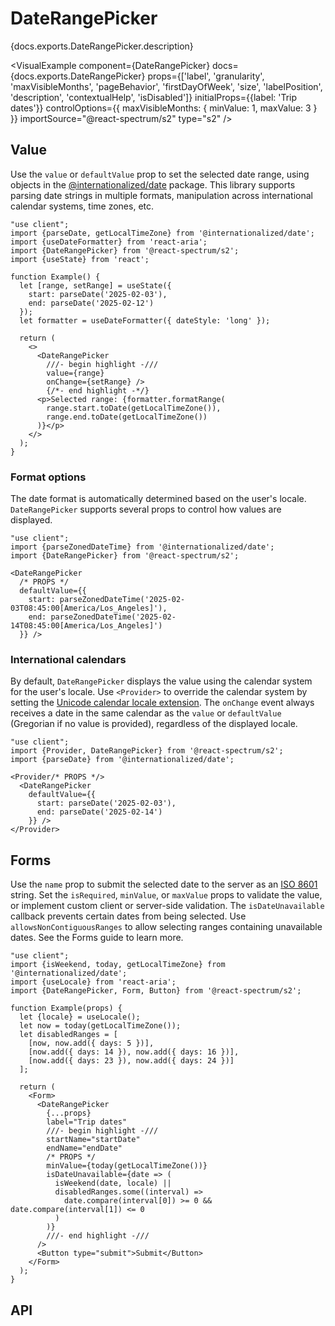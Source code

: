 

# DateRangePicker

<PageDescription>{docs.exports.DateRangePicker.description}</PageDescription>

<VisualExample
  component={DateRangePicker}
  docs={docs.exports.DateRangePicker}
  props={['label', 'granularity', 'maxVisibleMonths', 'pageBehavior', 'firstDayOfWeek', 'size', 'labelPosition', 'description', 'contextualHelp', 'isDisabled']}
  initialProps={{label: 'Trip dates'}}
  controlOptions={{
    maxVisibleMonths: {
      minValue: 1,
      maxValue: 3
    }
  }}
  importSource="@react-spectrum/s2"
  type="s2" />

## Value

Use the `value` or `defaultValue` prop to set the selected date range, using objects in the [@internationalized/date](../internationalized/date/) package. This library supports parsing date strings in multiple formats, manipulation across international calendar systems, time zones, etc.

```tsx render
"use client";
import {parseDate, getLocalTimeZone} from '@internationalized/date';
import {useDateFormatter} from 'react-aria';
import {DateRangePicker} from '@react-spectrum/s2';
import {useState} from 'react';

function Example() {
  let [range, setRange] = useState({
    start: parseDate('2025-02-03'),
    end: parseDate('2025-02-12')
  });
  let formatter = useDateFormatter({ dateStyle: 'long' });
  
  return (
    <>
      <DateRangePicker
        ///- begin highlight -///
        value={range}
        onChange={setRange} />
        {/*- end highlight -*/}
      <p>Selected range: {formatter.formatRange(
        range.start.toDate(getLocalTimeZone()),
        range.end.toDate(getLocalTimeZone())
      )}</p>
    </>
  );
}
```

### Format options

The date format is automatically determined based on the user's locale. `DateRangePicker` supports several props to control how values are displayed.

```tsx render docs={docs.exports.DateRangePicker} links={docs.links} props={['granularity', 'hourCycle', 'hideTimeZone', 'shouldForceLeadingZeros']} initialProps={{label: 'Date'}} type="s2"
"use client";
import {parseZonedDateTime} from '@internationalized/date';
import {DateRangePicker} from '@react-spectrum/s2';

<DateRangePicker
  /* PROPS */
  defaultValue={{
    start: parseZonedDateTime('2025-02-03T08:45:00[America/Los_Angeles]'),
    end: parseZonedDateTime('2025-02-14T08:45:00[America/Los_Angeles]')
  }} />
```

### International calendars

By default, `DateRangePicker` displays the value using the calendar system for the user's locale. Use `<Provider>` to override the calendar system by setting the [Unicode calendar locale extension](https://developer.mozilla.org/en-US/docs/Web/JavaScript/Reference/Global_Objects/Intl/Locale/calendar#adding_a_calendar_in_the_locale_string). The `onChange` event always receives a date in the same calendar as the `value` or `defaultValue` (Gregorian if no value is provided), regardless of the displayed locale.

```tsx render wide docs={docs.exports.Provider} links={docs.links} props={['locale']} initialProps={{locale: 'hi-IN-u-ca-indian'}} type="s2"
"use client";
import {Provider, DateRangePicker} from '@react-spectrum/s2';
import {parseDate} from '@internationalized/date';

<Provider/* PROPS */>
  <DateRangePicker
    defaultValue={{
      start: parseDate('2025-02-03'),
      end: parseDate('2025-02-14')
    }} />
</Provider>
```

## Forms

Use the `name` prop to submit the selected date to the server as an [ISO 8601](https://en.wikipedia.org/wiki/ISO_8601) string. Set the `isRequired`, `minValue`, or `maxValue` props to validate the value, or implement custom client or server-side validation. The `isDateUnavailable` callback prevents certain dates from being selected. Use `allowsNonContiguousRanges` to allow selecting ranges containing unavailable dates. See the Forms guide to learn more.

```tsx render docs={docs.exports.DateRangePicker} links={docs.links} props={['allowsNonContiguousRanges', 'isRequired', 'necessityIndicator']} initialProps={{isRequired: true}} wide type="s2"
"use client";
import {isWeekend, today, getLocalTimeZone} from '@internationalized/date';
import {useLocale} from 'react-aria';
import {DateRangePicker, Form, Button} from '@react-spectrum/s2';

function Example(props) {
  let {locale} = useLocale();
  let now = today(getLocalTimeZone());
  let disabledRanges = [
    [now, now.add({ days: 5 })],
    [now.add({ days: 14 }), now.add({ days: 16 })],
    [now.add({ days: 23 }), now.add({ days: 24 })]
  ];

  return (
    <Form>
      <DateRangePicker
        {...props}
        label="Trip dates"
        ///- begin highlight -///
        startName="startDate"
        endName="endDate"
        /* PROPS */
        minValue={today(getLocalTimeZone())}
        isDateUnavailable={date => (
          isWeekend(date, locale) ||
          disabledRanges.some((interval) =>
            date.compare(interval[0]) >= 0 && date.compare(interval[1]) <= 0
          )
        )}
        ///- end highlight -///
      />
      <Button type="submit">Submit</Button>
    </Form>
  );
}
```


## API

<PropTable component={docs.exports.DateRangePicker} links={docs.links} />
